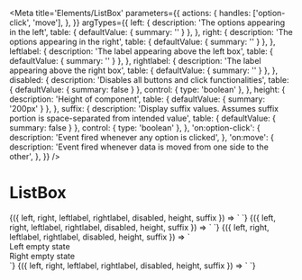 
<Meta
  title='Elements/ListBox'
  parameters={{
    actions: {
      handles: ['option-click', 'move'],
    },
  }}
  argTypes={{
    left: {
      description: 'The options appearing in the left',
      table: { defaultValue: { summary: '' } },
    },
    right: {
      description: 'The options appearing in the right',
      table: { defaultValue: { summary: '' } },
    },
    leftlabel: {
      description: 'The label appearing above the left box',
      table: { defaultValue: { summary: '' } },
    },
    rightlabel: {
      description: 'The label appearing above the right box',
      table: { defaultValue: { summary: '' } },
    },
    disabled: {
      description: 'Disables all buttons and click functionalities',
      table: { defaultValue: { summary: false } },
      control: { type: 'boolean' },
    },
    height: {
      description: 'Height of component',
      table: { defaultValue: { summary: '200px' } },
    },
    suffix: {
      description:
        'Display suffix values. Assumes suffix portion is space-separated from intended value',
      table: { defaultValue: { summary: false } },
      control: { type: 'boolean' },
    },
    'on:option-click': {
      description: 'Event fired whenever any option is clicked',
    },
    'on:move': {
      description:
        'Event fired whenever data is moved from one side to the other',
    },
  }}
/>

# ListBox

<Canvas>
  <Story
    name='Default'
    args={{
      left: 'Charmander,Pikachu,Venusaur',
      right: 'Nidoqueen,Butterfree,Ditto,Gyardos,Machamp',
      leftlabel: 'Team',
      rightlabel: 'Box 1',
      disabled: false,
      height: '200px',
      suffix: false,
    }}
  >
    {({ left, right, leftlabel, rightlabel, disabled, height, suffix }) => `
      <v-list-box
        left="${left}"
        right="${right}"
        leftlabel="${leftlabel}"
        rightlabel="${rightlabel}"
        disabled="${disabled}"
        height="${height}"
        suffix="${suffix}"
      />
    `}
  </Story>
</Canvas>

<Canvas>
  <Story
    name='Disabled'
    args={{
      left: 'Charmander,Pikachu,Venusaur',
      right: 'Nidoqueen,Butterfree,Ditto,Gyardos,Machamp',
      leftlabel: 'Team',
      rightlabel: 'Box 1',
      disabled: true,
      height: '200px',
      suffix: false,
    }}
  >
    {({ left, right, leftlabel, rightlabel, disabled, height, suffix }) => `
      <v-list-box
        left="${left}"
        right="${right}"
        leftlabel="${leftlabel}"
        rightlabel="${rightlabel}"
        disabled="${disabled}"
        height="${height}"
        suffix="${suffix}"
      />
    `}
  </Story>
</Canvas>

<Canvas>
  <Story
    name='Empty state'
    args={{
      left: '',
      right: '',
      leftlabel: 'Team',
      rightlabel: 'Box 1',
      disabled: false,
      height: '200px',
      suffix: false,
    }}
  >
    {({ left, right, leftlabel, rightlabel, disabled, height, suffix }) => `
      <v-list-box
        left="${left}"
        right="${right}"
        leftlabel="${leftlabel}"
        rightlabel="${rightlabel}"
        disabled="${disabled}"
        height="${height}"
        suffix="${suffix}"
      >
        <div slot="left-empty">Left empty state</div>
        <div slot="right-empty">Right empty state</div>
      </v-list-box>
    `}
  </Story>
</Canvas>

<Canvas>
  <Story
    name='With suffix'
    args={{
      left: 'Charmander Fire,Pikachu Electric,Venusaur Grass',
      right:
        'Nidoqueen Poison,Butterfree Poison/Bug,Ditto Normal,Gyardos Water/Dragon,Machamp Fighting',
      leftlabel: 'Team',
      rightlabel: 'Box 1',
      disabled: false,
      height: '200px',
      suffix: true,
    }}
  >
    {({ left, right, leftlabel, rightlabel, disabled, height, suffix }) => `
      <v-list-box
        left="${left}"
        right="${right}"
        leftlabel="${leftlabel}"
        rightlabel="${rightlabel}"
        disabled="${disabled}"
        height="${height}"
        suffix="${suffix}"
      />
    `}
  </Story>
</Canvas>
